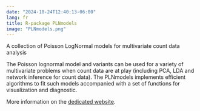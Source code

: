```yaml
---
date: "2024-10-24T12:40:13-06:00"
lang: fr
title: R-package PLNmodels
image: "PLNmodels.png"
---
```


A collection of Poisson LogNormal models for multivariate count data analysis

The Poisson lognormal model and variants can be used for a variety of multivariate problems when count data are at play (including PCA, LDA and network inference for count data). The PLNmodels implements efficient algorithms to fit such models accompanied with a set of functions for visualization and diagnostic.

More information on the [dedicated website](https://pln-team.github.io/PLNmodels/).

## 
